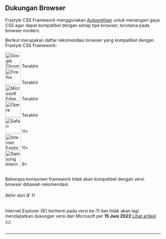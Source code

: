 ## Dukungan Browser

Frastyle CSS Framework menggunakan [Autoprefixer](https://github.com/postcss/autoprefixer) untuk menangani gaya CSS agar dapat kompatibel dengan setiap tipe browser, terutama pada browser modern.

Berikut merupakan daftar rekomendasi browser yang kompatibel dengan Frastyle CSS Framework:

<div className='row mx-1'>
	<div className='box flex-column items-center'>
		<img
			width='50px'
			alt='Google Chrome'
			title='Google Chrome'
			src='https://github.com/bagasnur/frastyle-resource/blob/main/browser-support/chrome.png?raw=true'
		/>
		<span className='mt-1'>Terakhir</span>
	</div>
	<div className='box flex-column items-center'>
		<img
			width='50px'
			alt='Firefox'
			title='Firefox'
			src='https://github.com/bagasnur/frastyle-resource/blob/main/browser-support/firefox.png?raw=true'
		/>
		<span className='mt-1'>Terakhir</span>
	</div>
	<div className='box flex-column items-center'>
		<img
			width='50px'
			alt='Microsoft Edge'
			title='Microsoft Edge'
			src='https://github.com/bagasnur/frastyle-resource/blob/main/browser-support/edge.png?raw=true'
		/>
		<span className='mt-1'>Terakhir</span>
	</div>
	<div className='box flex-column items-center'>
		<img
			width='50px'
			alt='Opera'
			title='Opera'
			src='https://github.com/bagasnur/frastyle-resource/blob/main/browser-support/opera.png?raw=true'
		/>
		<span className='mt-1'>Terakhir</span>
	</div>
	<div className='box flex-column items-center'>
		<img
			width='50px'
			alt='Safari'
			title='Safari'
			src='https://github.com/bagasnur/frastyle-resource/blob/main/browser-support/safari.png?raw=true'
		/>
		<span className='mt-1'>11+</span>
	</div>
	<div className='box flex-column items-center'>
		<img
			width='50px'
			alt='Internet Explorer'
			title='Internet Explorer'
			src='https://github.com/bagasnur/frastyle-resource/blob/main/browser-support/ie.png?raw=true'
		/>
		<span className='mt-1'>11+</span>
	</div>
	<div className='box flex-column items-center'>
		<img
			width='50px'
			alt='Samsung Internet'
			title='Samsung Internet'
			src='https://github.com/bagasnur/frastyle-resource/blob/main/browser-support/samsung.png?raw=true'
		/>
		<span className='mt-1'>9+</span>
	</div>
</div>

<br />

Beberapa komponen framework tidak akan kompatibel dengan versi browser dibawah rekomendasi.

<div className='alert-warning'>
	<h6>Akhir dari IE 11</h6>
	Internet Explorer (IE) berhenti pada versi ke-11 dan tidak akan lagi mendapatkan
	dukungan versi dari Microsoft per <b>15 Juni 2022</b>.<a href='https://docs.microsoft.com/id-id/lifecycle/announcements/internet-explorer-11-end-of-support'>Lihat artikel >></a>
</div>

<br />

---
